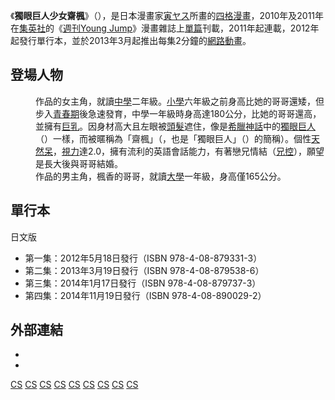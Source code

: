 {{Infobox animanga/Headerofja
|標題= 獨眼巨人少女齋楓
|圖像= 
|尺寸= 
|說明= 
|日文名稱= サイクロプス少女さいぷ〜
|英文名稱= Cyclops Shōjo Saipu
|假名= 
|羅馬字= 
|類型= [[四格漫畫|四格漫畫]]、[[青春漫畫|青春漫畫]]
}}
{{Infobox animanga/name
|official= 
|formal= 
|common= 
}}
{{Infobox animanga/Manga
|標題=
|作者= [[寅ヤス|寅ヤス]]
|出版社= {{flagicon|Japan}} [[集英社|集英社]]<br />{{flagicon|Taiwan}} [[長鴻出版社|長鴻出版社]]
|其他出版社= 
|連載雜誌= [[週刊YOUNG_JUMP|週刊YOUNG JUMP]]
|label=  {{flagicon|Japan}} YOUNG JUMP COMICS <br/>{{flagicon|Taiwan}} 威力靛
|開始= 2011年32號
|結束= 2014年43號
|冊數= {{flagicon|Japan}} 全4册<br />{{flagicon|Taiwan}} 1册（2014年2月1日）
|話數= 153話
|其他= 四格漫畫作品
}}
{{Infobox animanga/Footerofja}}

《'''獨眼巨人少女齋楓'''》（{{lang-ja|サイクロプス少女さいぷ〜}}），是日本漫畫家[[寅ヤス|寅ヤス]]所畫的[[四格漫畫|四格漫畫]]，2010年及2011年在[[集英社|集英社]]的《[[週刊Young_Jump|週刊Young Jump]]》漫畫雜誌上[[單篇|單篇]]刊載，2011年起連載，2012年起發行單行本，並於2013年3月起推出每集2分鐘的[[網路動畫|網路動畫]]。

==登場人物==
; {{nihongo|齋藤楓香|斎藤 楓香（さいとう ふうか）||聲：[[中原麻衣|中原麻衣]]}}
: 作品的女主角，就讀[[中學|中學]]二年級。[[小學|小學]]六年級之前身高比她的哥哥還矮，但步入[[青春期|青春期]]後急速發育，中學一年級時身高達180公分，比她的哥哥還高，並擁有[[巨乳|巨乳]]。因身材高大且左眼被[[頭髮|頭髮]]遮住，像是[[希臘神話|希臘神話]]中的[[獨眼巨人|獨眼巨人]]（{{lang-el|Κύκλωψ}}）一樣，而被暱稱為「齋楓」（{{lang|ja|さいぷ〜}}，也是「獨眼巨人」（{{lang|ja|サイクロプス}}）的簡稱）。個性[[天然呆|天然呆]]，[[視力|視力]]達2.0，擁有流利的英語會話能力，有著戀兄情結（[[兄控|兄控]]），願望是長大後與哥哥結婚。
; {{nihongo|齋藤光|斎藤 光（さいとう ひかる）||聲：[[高梨謙吾|高梨謙吾]]}}
: 作品的男主角，楓香的哥哥，就讀[[大學|大學]]一年級，身高僅165公分。

==單行本==
;日文版
*第一集：2012年5月18日發行（ISBN 978-4-08-879331-3）
*第二集：2013年3月19日發行（ISBN 978-4-08-879538-6）
*第三集：2014年1月17日發行（ISBN 978-4-08-879737-3）
*第四集：2014年11月19日發行（ISBN 978-4-08-890029-2）

==外部連結==
*{{ja}}{{Official website|http://youngjump.jp/manga/saipuu/}}
*{{Ann|type=manga|id=15168}}

{{週刊YOUNG JUMP連載中}}
{{acg-stub}}

[[Category:四格漫畫|CS]]
[[Category:四格漫畫改編動畫|CS]]
[[Category:青年漫畫|CS]]
[[Category:搞笑漫畫|CS]]
[[Category:週刊YOUNG_JUMP|CS]]
[[Category:2013年日本網絡動畫|CS]]
[[Category:搞笑動畫|CS]]
[[Category:迷你動畫劇集|CS]]
[[Category:動畫短片|CS]]